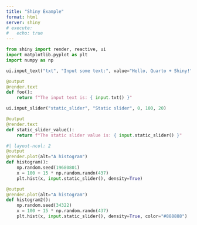 ```yaml
---
title: "Shiny Example"
format: html
server: shiny
# execute:
#   echo: true
---
```


```python
from shiny import render, reactive, ui
import matplotlib.pyplot as plt
import numpy as np

ui.input_text("txt", "Input some text:", value="Hello, Quarto + Shiny!")

@output
@render.text
def foo():
    return f"The input text is: { input.txt() }"

ui.input_slider("static_slider", "Static slider", 0, 100, 20)

@output
@render.text
def static_slider_value():
    return f"The static slider value is: { input.static_slider() }"
```

```python
#| layout-ncol: 2
@output
@render.plot(alt="A histogram")
def histogram():
    np.random.seed(19680801)
    x = 100 + 15 * np.random.randn(437)
    plt.hist(x, input.static_slider(), density=True)

@output
@render.plot(alt="A histogram")
def histogram2():
    np.random.seed(34322)
    x = 100 + 15 * np.random.randn(437)
    plt.hist(x, input.static_slider(), density=True, color="#888888")
```
